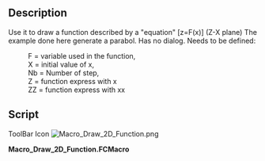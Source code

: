<languages/>
<translate>
<!--T:1-->
{{Macro
|Name=Draw 2D Function
|Icon=Macro_Draw_2D_Function.png
|Description=Use it to draw a function described by a "equation" [z=F(x)] (Z-X plane)
|Author=unknown
|Version=1.0
|Date=2011-08-01
|FCVersion=All
|Download=[https://wiki.freecad.org/images/3/36/Macro_Draw_2D_Function.png ToolBar Icon]
}}

==Description== <!--T:2-->
Use it to draw a function described by a "equation" [z=F(x)] (Z-X plane) The example done here generate a parabol.
Has no dialog. Needs to be defined:
:F = variable used in the function,
:X = initial value of x,
:Nb = Number of step,
:Z = function express with x
:ZZ = function express with xx

==Script== <!--T:3-->
</translate>

ToolBar Icon [[Image:Macro_Draw_2D_Function.png]]

'''Macro_Draw_2D_Function.FCMacro'''

{{MacroCode|code=

# F = variable used in the function,
# X = initial value of x,
# Nb = Number of step,
# Z = function express with x
# ZZ = function express with xx

import FreeCAD, FreeCADGui, Part
import math
F=800
X=-500
Nb=10
Step=1000/Nb
Y=0
for I in range(Nb):
	XX=X+Step 
 	Z=X*X/(4*F)
 	ZZ=XX*XX/(4*F)
 	if I==0:
 		print( "Le test est vrai !")
 		nomme=Part.makeLine((X,Y,Z),(XX,Y,ZZ))
 		WWire=Part.Wire([nomme])
 	else :
 		print( "Le test est 2 !")
 		nomme=Part.makeLine((X,Y,Z),(XX,Y,ZZ))		
 		WWire=Part.Wire([WWire,nomme])
 	X=XX 
 
Part.show(WWire)

}}